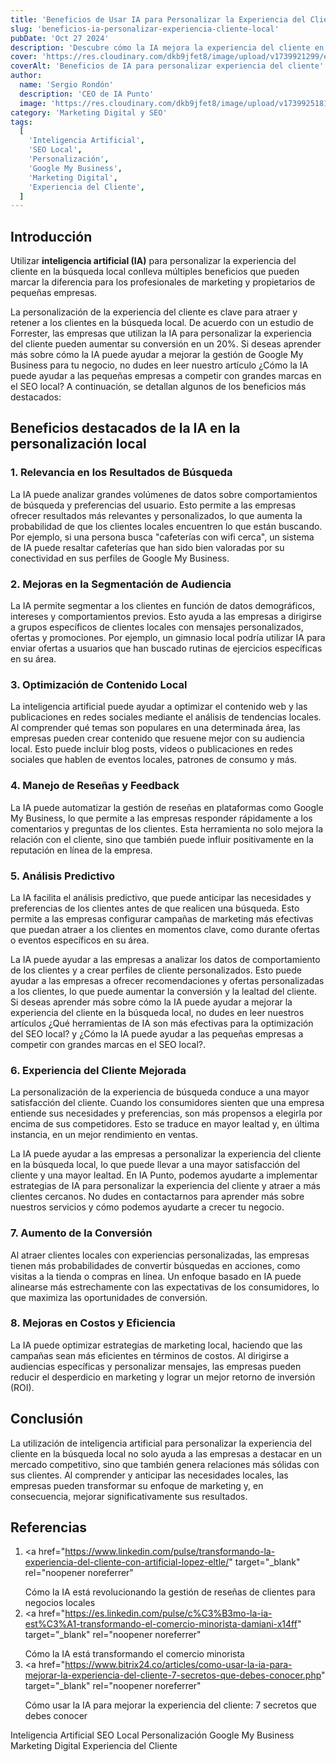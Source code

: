 ```yaml
---
title: 'Beneficios de Usar IA para Personalizar la Experiencia del Cliente en Búsqueda Local'
slug: 'beneficios-ia-personalizar-experiencia-cliente-local'
pubDate: 'Oct 27 2024'
description: 'Descubre cómo la IA mejora la experiencia del cliente en búsquedas locales: mayor conversión, lealtad y segmentación precisa.'
cover: 'https://res.cloudinary.com/dkb9jfet8/image/upload/v1739921299/evaf6_c1vo2d.jpg'
coverAlt: 'Beneficios de IA para personalizar experiencia del cliente'
author:
  name: 'Sergio Rondón'
  description: 'CEO de IA Punto'
  image: 'https://res.cloudinary.com/dkb9jfet8/image/upload/v1739925181/sergio_gdcaeh.png'
category: 'Marketing Digital y SEO'
tags:
  [
    'Inteligencia Artificial',
    'SEO Local',
    'Personalización',
    'Google My Business',
    'Marketing Digital',
    'Experiencia del Cliente',
  ]
---
```


<h2 id="introduccion">Introducción</h2>

Utilizar <strong>inteligencia artificial (IA)</strong> para personalizar la experiencia del cliente en la búsqueda local conlleva múltiples beneficios que pueden marcar la diferencia para los profesionales de marketing y propietarios de pequeñas empresas.

La personalización de la experiencia del cliente es clave para atraer y retener a los clientes en la búsqueda local. De acuerdo con un estudio de Forrester, las empresas que utilizan la IA para personalizar la experiencia del cliente pueden aumentar su conversión en un 20%. Si deseas aprender más sobre cómo la IA puede ayudar a mejorar la gestión de Google My Business para tu negocio, no dudes en leer nuestro artículo ¿Cómo la IA puede ayudar a las pequeñas empresas a competir con grandes marcas en el SEO local? A continuación, se detallan algunos de los beneficios más destacados:

<h2 id="beneficios-destacados">
  Beneficios destacados de la IA en la personalización local
</h2>

<h3 id="relevancia-en-los-resultados-de-busqueda">
  1. Relevancia en los Resultados de Búsqueda
</h3>

La IA puede analizar grandes volúmenes de datos sobre comportamientos de búsqueda y preferencias del usuario. Esto permite a las empresas ofrecer resultados más relevantes y personalizados, lo que aumenta la probabilidad de que los clientes locales encuentren lo que están buscando. Por ejemplo, si una persona busca "cafeterías con wifi cerca", un sistema de IA puede resaltar cafeterías que han sido bien valoradas por su conectividad en sus perfiles de Google My Business.

<h3 id="mejoras-en-la-segmentacion-de-audiencia">
  2. Mejoras en la Segmentación de Audiencia
</h3>

La IA permite segmentar a los clientes en función de datos demográficos, intereses y comportamientos previos. Esto ayuda a las empresas a dirigirse a grupos específicos de clientes locales con mensajes personalizados, ofertas y promociones. Por ejemplo, un gimnasio local podría utilizar IA para enviar ofertas a usuarios que han buscado rutinas de ejercicios específicas en su área.

<h3 id="optimizacion-de-contenido-local">3. Optimización de Contenido Local</h3>

La inteligencia artificial puede ayudar a optimizar el contenido web y las publicaciones en redes sociales mediante el análisis de tendencias locales. Al comprender qué temas son populares en una determinada área, las empresas pueden crear contenido que resuene mejor con su audiencia local. Esto puede incluir blog posts, videos o publicaciones en redes sociales que hablen de eventos locales, patrones de consumo y más.

<h3 id="manejo-de-resenas-y-feedback">4. Manejo de Reseñas y Feedback</h3>

La IA puede automatizar la gestión de reseñas en plataformas como Google My Business, lo que permite a las empresas responder rápidamente a los comentarios y preguntas de los clientes. Esta herramienta no solo mejora la relación con el cliente, sino que también puede influir positivamente en la reputación en línea de la empresa.

<h3 id="analisis-predictivo">5. Análisis Predictivo</h3>

La IA facilita el análisis predictivo, que puede anticipar las necesidades y preferencias de los clientes antes de que realicen una búsqueda. Esto permite a las empresas configurar campañas de marketing más efectivas que puedan atraer a los clientes en momentos clave, como durante ofertas o eventos específicos en su área.

La IA puede ayudar a las empresas a analizar los datos de comportamiento de los clientes y a crear perfiles de cliente personalizados. Esto puede ayudar a las empresas a ofrecer recomendaciones y ofertas personalizadas a los clientes, lo que puede aumentar la conversión y la lealtad del cliente. Si deseas aprender más sobre cómo la IA puede ayudar a mejorar la experiencia del cliente en la búsqueda local, no dudes en leer nuestros artículos ¿Qué herramientas de IA son más efectivas para la optimización del SEO local? y ¿Cómo la IA puede ayudar a las pequeñas empresas a competir con grandes marcas en el SEO local?.

<h3 id="experiencia-del-cliente-mejorada">
  6. Experiencia del Cliente Mejorada
</h3>

La personalización de la experiencia de búsqueda conduce a una mayor satisfacción del cliente. Cuando los consumidores sienten que una empresa entiende sus necesidades y preferencias, son más propensos a elegirla por encima de sus competidores. Esto se traduce en mayor lealtad y, en última instancia, en un mejor rendimiento en ventas.

La IA puede ayudar a las empresas a personalizar la experiencia del cliente en la búsqueda local, lo que puede llevar a una mayor satisfacción del cliente y una mayor lealtad. En IA Punto, podemos ayudarte a implementar estrategias de IA para personalizar la experiencia del cliente y atraer a más clientes cercanos. No dudes en contactarnos para aprender más sobre nuestros servicios y cómo podemos ayudarte a crecer tu negocio.

<h3 id="aumento-de-la-conversion">7. Aumento de la Conversión</h3>

Al atraer clientes locales con experiencias personalizadas, las empresas tienen más probabilidades de convertir búsquedas en acciones, como visitas a la tienda o compras en línea. Un enfoque basado en IA puede alinearse más estrechamente con las expectativas de los consumidores, lo que maximiza las oportunidades de conversión.

<h3 id="mejoras-en-costos-y-eficiencia">8. Mejoras en Costos y Eficiencia</h3>

La IA puede optimizar estrategias de marketing local, haciendo que las campañas sean más eficientes en términos de costos. Al dirigirse a audiencias específicas y personalizar mensajes, las empresas pueden reducir el desperdicio en marketing y lograr un mejor retorno de inversión (ROI).

<h2 id="conclusion">Conclusión</h2>

La utilización de inteligencia artificial para personalizar la experiencia del cliente en la búsqueda local no solo ayuda a las empresas a destacar en un mercado competitivo, sino que también genera relaciones más sólidas con sus clientes. Al comprender y anticipar las necesidades locales, las empresas pueden transformar su enfoque de marketing y, en consecuencia, mejorar significativamente sus resultados.

<h2 id="referencias">Referencias</h2>

1. <a
     href="https://www.linkedin.com/pulse/transformando-la-experiencia-del-cliente-con-artificial-lopez-eltle/"
     target="_blank"
     rel="noopener noreferrer"
   >
     Cómo la IA está revolucionando la gestión de reseñas de clientes para
     negocios locales
   </a>
2. <a
     href="https://es.linkedin.com/pulse/c%C3%B3mo-la-ia-est%C3%A1-transformando-el-comercio-minorista-damiani-x14ff"
     target="_blank"
     rel="noopener noreferrer"
   >
     Cómo la IA está transformando el comercio minorista
   </a>
3. <a
     href="https://www.bitrix24.co/articles/como-usar-la-ia-para-mejorar-la-experiencia-del-cliente-7-secretos-que-debes-conocer.php"
     target="_blank"
     rel="noopener noreferrer"
   >
     Cómo usar la IA para mejorar la experiencia del cliente: 7 secretos que
     debes conocer
   </a>

<div class="flex flex-wrap gap-2 mt-8">
  <span class="inline-block px-3 py-1 bg-primary-100 text-primary-700 text-xs font-semibold rounded-full shadow-sm">
    Inteligencia Artificial
  </span>
  <span class="inline-block px-3 py-1 bg-primary-100 text-primary-700 text-xs font-semibold rounded-full shadow-sm">
    SEO Local
  </span>
  <span class="inline-block px-3 py-1 bg-primary-100 text-primary-700 text-xs font-semibold rounded-full shadow-sm">
    Personalización
  </span>
  <span class="inline-block px-3 py-1 bg-primary-100 text-primary-700 text-xs font-semibold rounded-full shadow-sm">
    Google My Business
  </span>
  <span class="inline-block px-3 py-1 bg-primary-100 text-primary-700 text-xs font-semibold rounded-full shadow-sm">
    Marketing Digital
  </span>
  <span class="inline-block px-3 py-1 bg-primary-100 text-primary-700 text-xs font-semibold rounded-full shadow-sm">
    Experiencia del Cliente
  </span>
</div>
